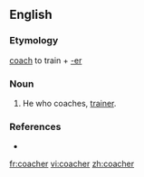 ==English==
===Etymology===
[[coach]] to train + [[-er]]

===Noun===
{{en-noun}} {{m}}

# He who coaches, [[trainer]].

===References===
* {{Websters}}

[[fr:coacher]]
[[vi:coacher]]
[[zh:coacher]]